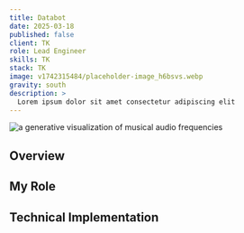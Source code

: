 ```yaml
---
title: Databot
date: 2025-03-18
published: false
client: TK
role: Lead Engineer
skills: TK
stack: TK
image: v1742315484/placeholder-image_h6bsvs.webp
gravity: south
description: >
  Lorem ipsum dolor sit amet consectetur adipiscing elit
---
```



<ProjectInfo frontmatter={frontmatter} />

<div class="image-layout">
  <div class="image-full-width">
    <Image
      {...getCloudinaryImageUrl("v1742309446/IMG_8602_ylwmkq.jpg", 1200, 600, "fill", "north")}
      alt="a generative visualization of musical audio frequencies"
    />
  </div>
</div>

## Overview

## My Role

## Technical Implementation

